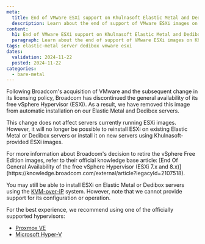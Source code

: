 ```yaml
---
meta:
  title: End of VMware ESXi support on Khulnasoft Elastic Metal and Dedibox servers
  description: Learn about the end of support of VMware ESXi images on Khulnasoft Elastic Metal and Dedibox servers.
content:
  h1: End of VMware ESXi support on Khulnasoft Elastic Metal and Dedibox servers
  paragraph: Learn about the end of support of VMware ESXi images on Khulnasoft Elastic Metal and Dedibox servers.
tags: elastic-metal server dedibox vmware esxi
dates:
  validation: 2024-11-22
  posted: 2024-11-22
categories:
  - bare-metal
---
```


Following Broadcom's acquisition of VMware and the subsequent change in its licensing policy, Broadcom has discontinued the general availability of its free vSphere Hypervisor (ESXi).
As a result, we have removed this image from automatic installation on our Elastic Metal and Dedibox servers.

This change does not affect servers currently running ESXi images. However, it will no longer be possible to reinstall ESXi on existing Elastic Metal or Dedibox servers or install it on new servers using Khulnasoft-provided ESXi images.

<Message type="tip">
  For more information about Broadcom's decision to retire the vSphere Free Edition images, refer to their official knowledge base article: [End Of General Availability of the free vSphere Hypervisor (ESXi 7.x and 8.x)](https://knowledge.broadcom.com/external/article?legacyId=2107518).
</Message>

You may still be able to install ESXi on Elastic Metal or Dedibox servers using the [KVM-over-IP](/dedibox/kvm-over-ip/quickstart/) system. However, note that we cannot provide support for its configuration or operation.

For the best experience, we recommend using one of the officially supported hypervisors:

- [Proxmox VE](/tutorials/configure-failover-proxmox/)
- [Microsoft Hyper-V](/tutorials/configure-vm-hyperv/)